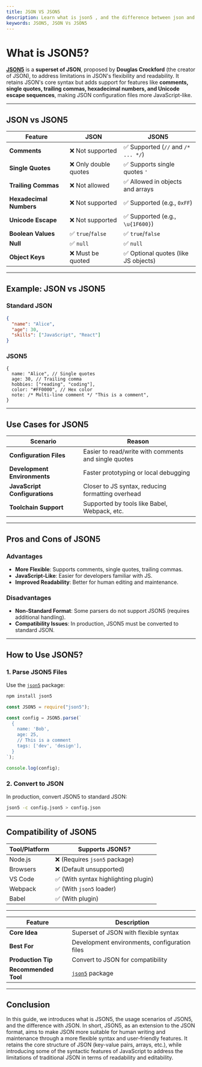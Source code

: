 ```yaml
---
title: JSON VS JSON5
description: Learn what is json5 , and the difference between json and json5.
keywords: JSON5, JSON Vs JSON5
---
```


# What is JSON5?

**[JSON5](https://json5.org/)** is a **superset of JSON**, proposed by **Douglas Crockford** (the creator of JSON), to address limitations in JSON's flexibility and readability. It retains JSON's core syntax but adds support for features like **comments, single quotes, trailing commas, hexadecimal numbers, and Unicode escape sequences**, making JSON configuration files more JavaScript-like.

---

## JSON vs JSON5

| Feature                 | JSON                  | JSON5                                |
| ----------------------- | --------------------- | ------------------------------------ |
| **Comments**            | ❌ Not supported      | ✅ Supported (`//` and `/* ... */`)  |
| **Single Quotes**       | ❌ Only double quotes | ✅ Supports single quotes `'`        |
| **Trailing Commas**     | ❌ Not allowed        | ✅ Allowed in objects and arrays     |
| **Hexadecimal Numbers** | ❌ Not supported      | ✅ Supported (e.g., `0xFF`)          |
| **Unicode Escape**      | ❌ Not supported      | ✅ Supported (e.g., `\u{1F600}`)     |
| **Boolean Values**      | ✅ `true`/`false`     | ✅ `true`/`false`                    |
| **Null**                | ✅ `null`             | ✅ `null`                            |
| **Object Keys**         | ❌ Must be quoted     | ✅ Optional quotes (like JS objects) |

---

## Example: JSON vs JSON5

### Standard JSON

```json
{
  "name": "Alice",
  "age": 30,
  "skills": ["JavaScript", "React"]
}
```

### JSON5

```json5
{
  name: "Alice", // Single quotes
  age: 30, // Trailing comma
  hobbies: ["reading", "coding"],
  color: "#FF0000", // Hex color
  note: /* Multi-line comment */ "This is a comment",
}
```

---

## Use Cases for JSON5

| Scenario                      | Reason                                               |
| ----------------------------- | ---------------------------------------------------- |
| **Configuration Files**       | Easier to read/write with comments and single quotes |
| **Development Environments**  | Faster prototyping or local debugging                |
| **JavaScript Configurations** | Closer to JS syntax, reducing formatting overhead    |
| **Toolchain Support**         | Supported by tools like Babel, Webpack, etc.         |

---

## Pros and Cons of JSON5

### Advantages

- **More Flexible**: Supports comments, single quotes, trailing commas.
- **JavaScript-Like**: Easier for developers familiar with JS.
- **Improved Readability**: Better for human editing and maintenance.

### Disadvantages

- **Non-Standard Format**: Some parsers do not support JSON5 (requires additional handling).
- **Compatibility Issues**: In production, JSON5 must be converted to standard JSON.

---

## How to Use JSON5?

### 1. Parse JSON5 Files

Use the [`json5`](https://www.npmjs.com/package/json5) package:

```bash
npm install json5
```

```javascript
const JSON5 = require("json5");

const config = JSON5.parse(`
  {
    name: 'Bob',
    age: 25,
    // This is a comment
    tags: ['dev', 'design'],
  }
`);

console.log(config);
```

### 2. Convert to JSON

In production, convert JSON5 to standard JSON:

```bash
json5 -c config.json5 > config.json
```

---

## Compatibility of JSON5

| Tool/Platform | Supports JSON5?                      |
| ------------- | ------------------------------------ |
| Node.js       | ❌ (Requires `json5` package)        |
| Browsers      | ❌ (Default unsupported)             |
| VS Code       | ✅ (With syntax highlighting plugin) |
| Webpack       | ✅ (With `json5` loader)             |
| Babel         | ✅ (With plugin)                     |

---

| Feature              | Description                                            |
| -------------------- | ------------------------------------------------------ |
| **Core Idea**        | Superset of JSON with flexible syntax                  |
| **Best For**         | Development environments, configuration files          |
| **Production Tip**   | Convert to JSON for compatibility                      |
| **Recommended Tool** | [`json5`](https://www.npmjs.com/package/json5) package |

---

## Conclusion

In this guide, we introduces what is JSON5, the usage scenarios of JSON5, and the difference with JSON. In short, JSON5, as an extension to the JSON format, aims to make JSON more suitable for human writing and maintenance through a more flexible syntax and user-friendly features. It retains the core structure of JSON (key-value pairs, arrays, etc.), while introducing some of the syntactic features of JavaScript to address the limitations of traditional JSON in terms of readability and editability.
